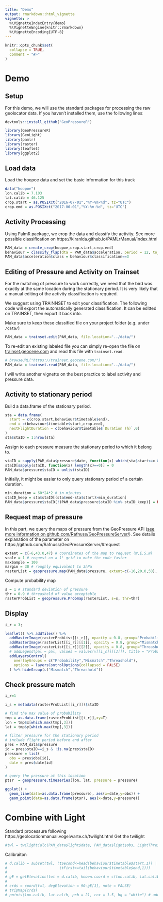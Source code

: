 ```yaml
---
title: "Demo"
output: rmarkdown::html_vignette
vignette: >
  %\VignetteIndexEntry{demo}
  %\VignetteEngine{knitr::rmarkdown}
  %\VignetteEncoding{UTF-8}
---
```

```r
knitr::opts_chunk$set(
  collapse = TRUE,
  comment = "#>"
)
```

# Demo

## Setup

For this demo, we will use the standard packages for processing the raw geolocator data. If you haven't installed them, use the following lines:
```r
devtools::install_github("GeoPressureR")
```

```r
library(GeoPressureR)
library(GeoLight)
library(pamlr)
library(raster)
library(leaflet)
library(ggplot2)
```

## Load data
Load the hoopoe data and set the basic information for this track
```r
data("hoopoe")
lon.calib = 7.103	
lat.calib = 46.125
crop.start = as.POSIXct("2016-07-01","%Y-%m-%d", tz="UTC")
crop.end = as.POSIXct("2017-06-01","%Y-%m-%d", tz="UTC")
```

## Activity Processing
Using PalmR package, we crop the data  and classify the activity. See more possible classification on https://kiranlda.github.io/PAMLrManual/index.html
```r
PAM_data = create_crop(hoopoe,crop.start,crop.end)
behaviour = classify_flap(dta = PAM_data$acceleration, period = 12, to_plot=F)
PAM_data$acceleration$class = behaviour$classification==3
```

## Editing of Pressure and Activity on Trainset
For the matching of pressure to work correctly, we need that the bird was exactly at the same location during the stationary period. It is very likely that a manual editing of the activity classification is required.

We suggest using TRAINNSET to edit your classification. The following code will export the automatically generated classification. It can be editted on TRAINSET, then export it back into.

Make sure to keep these classified file on your project folder (e.g. under `/data/`)
```r
PAM_data = trainset.edit(PAM_data, file.location="../data/")
```

To re-edit an existing labeled file you can simply re-open the file on [trainset.geocene.com](https://trainset.geocene.com/) and read this file with `trainset.read`.
```r
# browseURL("https://trainset.geocene.com/")
PAM_data = trainset.read(PAM_data, file.location="../data/")
```

I will write another vignette on the best practice to label activity and pressure data. 

## Activity to stationary period
Build a data.frame of the stationary period.
```r
sta = data.frame(
  start = c(crop.start,behaviour$timetable$end),
  end = c(behaviour$timetable$start,crop.end),
  nextFlightDuration = c(behaviour$timetable$`Duration (h)`,0)
)
sta$staID = 1:nrow(sta)
```

Assign to each pressure measure the stationary period to which it belong to.
```r
staID = sapply(PAM_data$pressure$date, function(x) which(sta$start<=x & x<=sta$end))
staID[sapply(staID, function(x) length(x)==0)] = 0
PAM_data$pressure$staID = unlist(staID)
```

Initially, it might be easier to only query stationary period of a certain duration.
```r
min_duration = 60*24*2 # in minutes
staID_keep = sta$staID[(sta$end-sta$start)>min_duration]
PAM_data$pressure$staID[!(PAM_data$pressure$staID %in% staID_keep)] = NA
```

## Request map of pressure
In this part, we query the maps of pressure from the GeoPressure API ([see more information on github.com/Rafnuss/GeoPressureServer/](https://github.com/Rafnuss/GeoPressureServer/)). See details explanation of the parameter on https://github.com/Rafnuss/GeoPressureServer/#request
```r
extent = c(-6,43,0,47) # coordinates of the map to request (W,E,S,N) 
scale = 1 # request on a 1° grid to make the code faster
maxSample = 100
margin = 30 # roughly equivalent to 3hPa
rasterList = geopressure.map(PAM_data$pressure, extent=c(-16,20,0,50), scale=scale, maxSample=maxSample, margin=margin)
```

Compute probability map
```r
s = 1 # standard deviation of pressure
thr = 0.9 # threashold of value acceptable 
rasterProbList = geopressure.Probmap(rasterList, s=s, thr=thr)
```

## Display
```r
i_r = 3;

leaflet() %>% addTiles() %>%
  addRasterImage(rasterProbList[[i_r]], opacity = 0.8, group="Probability") %>%
  addRasterImage(rasterList[[i_r]][[1]], opacity = 0.8, group="Mismatch") %>%
  addRasterImage(rasterList[[i_r]][[2]], opacity = 0.8, group="Threashold") %>%
  # addLegend(pal = pal, values = values(v[[i_s]][[3]]), title = "Probability") %>% 
  addLayersControl(
    overlayGroups = c("Probability","Mismatch","Threashold"),
    options = layersControlOptions(collapsed = FALSE)
  ) %>% hideGroup(c("Mismatch","Threashold"))
```


## Check pressure match
```r
i_r=1

i_s = metadata(rasterProbList[[i_r]])$staID

# find the max value of probability
tmp = as.data.frame(rasterProbList[[i_r]],xy=T)
lon = tmp$x[which.max(tmp[,3])]
lat = tmp$y[which.max(tmp[,3])]

# filter pressure for the stationary period
# include flight period before and after
pres = PAM_data$pressure
id = pres$staID==i_s & !is.na(pres$staID)
pressure = list(
  obs = pres$obs[id],
  date = pres$date[id]
)

# query the pressure at this location
ptsr  = geopressure.timeseries(lon, lat, pressure = pressure)
```
```r
ggplot() +
  geom_line(data=as.data.frame(pressure), aes(x=date,y=obs)) +
  geom_point(data=as.data.frame(ptsr), aes(x=date,y=pressure))
```







# Combine with Light
Standard processure following https://geolocationmanual.vogelwarte.ch/twilight.html
Get the twilight
```r
#twl = twilightCalc(PAM_data$light$date, PAM_data$light$obs, LightThreshold = 2, ask = F)
```

Calibraiton
```r
# d.calib = subset(twl, (tSecond<=head(behaviour$timetable$start,1)) | 
#                        (tFirst>=tail(behaviour$timetable$end,1)))
# 
# gE = getElevation(twl = d.calib, known.coord = c(lon.calib, lat.calib),method = "gamma", plot = F)
# 
# crds = coord(twl, degElevation = 90-gE[1], note = FALSE)
# tripMap(crds)
# points(lon.calib, lat.calib, pch = 21, cex = 1.5, bg = "white") # adding the release location
```
